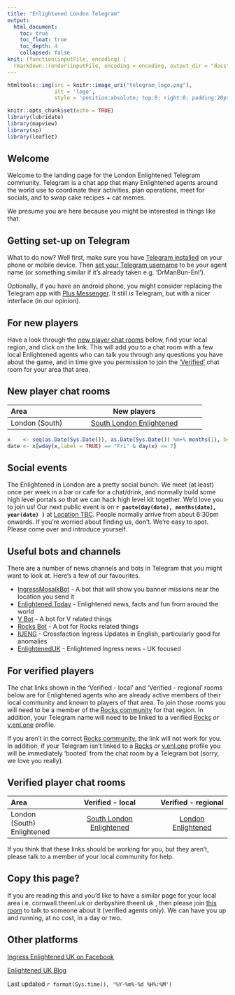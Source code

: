 ```yaml
---
title: "Enlightened London Telegram"
output:
  html_document:
    toc: true
    toc_float: true
    toc_depth: 4
    collapsed: false
knit: (function(inputFile, encoding) {
  rmarkdown::render(inputFile, encoding = encoding, output_dir = "docs", output_file ="index.html") }) 
---
```


```r
htmltools::img(src = knitr::image_uri("telegram_logo.png"), 
               alt = 'logo', 
               style = 'position:absolute; top:0; right:0; padding:20px;')
```

```r
knitr::opts_chunk$set(echo = TRUE)
library(lubridate)
library(mapview)
library(sp)
library(leaflet)
```

## Welcome {#welcome}
Welcome to the landing page for the London Enlightened Telegram community. Telegram is a chat app that many Enlightened agents around the world use to coordinate their activities, plan operations, meet for socials, and to swap cake recipes + cat memes.

We presume you are here because you might be interested in things like that.

## Getting set-up on Telegram {#telegramsetup}
What to do now?  Well first, make sure you have [Telegram installed](https://telegram.org/) on your phone or mobile device. Then [set your Telegram username](https://telegram.org/blog/usernames-and-secret-chats-v2) to be your agent name (or something similar if it's already taken e.g. 'DrManBun-Enl').

Optionally, if you have an android phone, you might consider replacing the Telegram app with [Plus Messenger](https://play.google.com/store/apps/details?id=org.telegram.plus). It still *is* Telegram, but with a nicer interface (in our opinion).

## For new players {#newplayers}
Have a look through the [new player chat rooms](#newplayerchatrooms) below, find your local region, and click on the link. This will add you to a chat room with a few local Enlightened agents who can talk you through any questions you have about the game, and in time give you permission to join the ['Verified'](#verifiedplayers) chat room for your area that area.


## New player chat rooms {#newplayerchatrooms}
|  Area              |  New players                                |
|:-------------------|:-------------------------------------------:|
| London (South)     | [South London Enlightened](https://theenl.uk/joinchat?id=69501db0e1fde7654c37a4e2c42bf0fa9ba4706ae3c647998fe1dc93dc88d8c338f3b1cf3a07a3127b495a970daadc860d040188a1595f30a2962353c6b77fa92cfb96ec5a2fa610eecda3baf8d072ad)  |

```r
x    <- seq(as.Date(Sys.Date()), as.Date(Sys.Date()) %m+% months(1), by="1 day")
date <- x[wday(x,label = TRUE) == "Fri" & day(x) <= 7]
```

## Social events
The Enlightened in London are a pretty social bunch. We meet (at least) once per week in a bar or cafe for a chat/drink, and normally build some high level portals so that we can hack high level kit together. We'd love you to join us! Our next public event is on **`r paste(day(date), months(date), year(date) )`** at [Location TBC](https://goo.gl/maps/Fgaksj5fz142). People normally arrive from about 6:30pm onwards. If you're worried about finding us, don't. We're easy to spot. Please come over and introduce yourself.

## Useful bots and channels
There are a number of news channels and bots in Telegram that you might want to look at. Here's a few of our favourites.

* [IngressMosaikBot](https://telegram.me/IngressMosaikBot) - A bot that will show you banner missions near the location you send it
* [Enlightened Today](https://telegram.me/IEToday) - Enlightened news, facts and fun from around the world
* [V Bot](https://telegram.me/vtgadminbot) - A bot for V related things
* [Rocks Bot](https://telegram.me/RocksBot) - A bot for Rocks related things
* [IUENG](https://t.me/IUENG) - Crossfaction Ingress Updates in English, particularly good for anomalies
* [EnlightenedUK](https://t.me/enlightenedUK) - Enlightened Ingress news - UK focused

## For verified players {#verifiedplayers}
The chat links shown in the 'Verified - local' and 'Verified - regional' rooms below are for Enlightened agents who are already active members of their local community and known to players of that area. To join those rooms you will need to be a member of the [Rocks community](https://enlightened.rocks/comm/) for that region. In addition, your Telegram name will need to be linked to a verified [Rocks](https://enlightened.rocks/me) *or* [v.enl.one](https://v.enl.one/profile/edit) profile.

If you aren't in the correct [Rocks community](https://enlightened.rocks/comm/), the link will not work for you. In addition, if your Telegram isn't linked to a [Rocks](https://enlightened.rocks/me) *or* [v.enl.one](https://v.enl.one/profile/edit) profile you will be immediately 'booted' from the chat room by a Telegram bot (sorry, we love you really).

## Verified player chat rooms {#newplayerchatrooms}
|  Area                      | Verified - local                             | Verified - regional               |
|:---------------------------|:--------------------------------------------:|:---------------------------------:|
| London (South) Enlightened | [South London Enlightened](https://theenl.uk/joinchat?id=ee13ae0cf960a9c48dbb6c7ba502b48034acdc32ac171cf85b3094cf33f7ebaeb8fa1975778fc1b4eb28e15b7148e580f3552f49202242b1a01a2dc887ffc1d9af5d5a47d1e26882a7ae25caf01df995)   | [London Enlightened](https://theenl.uk/joinchat?id=e29f3cb7e677b2a30003182f99a89445ebea9f3ab5b21a2478af59e15d7bbf693e93defc9a7c51b2e772de72b1ed6053e31e9cf83c40b58147ac60a3627bae2806384a51ebb777eb72ba88883faa0079)      |

If you think that these links should be working for you, but they aren't, please talk to a member of your local community for help.

## Copy this page? {#addingrooms}
If you are reading this and you'd like to have a similar page for your local area i.e. cornwall.theenl.uk or derbyshire.theenl.uk , then please join [this room](https://theenl.uk/joinchat?id=b7e4cb497e808a9c33cffb7e791076fce6763070ce6a0e92c24f9a8b03adb50261bddbfd08f5d078c28a6c5737000ead05552a4c703046cc0f55bcc036ab9855e45e595311eb3544ee1ccb9f29fd0732) to talk to someone about it (verified agents only). We can have you up and running, at no cost, in a day or two.

## Other platforms
[Ingress Enlightened UK on Facebook](https://www.facebook.com/EnlightenedUK/)

[Enlightened UK Blog](https://enlighteneduk.blog/)

Last updated `r format(Sys.time(), '%Y-%m%-%d %H%:%M')`